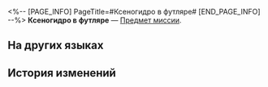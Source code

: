 <%-- [PAGE_INFO]
PageTitle=#Ксеногидро в футляре#
[END_PAGE_INFO] --%>
{{Предмет Инфобокс
|id          = 140108
|Изображение = Предмет Ксеногидро в футляре.png
|Тип         = Предмет миссии
|Инвентарь   = Миссии
|Редкость    = 3
|Эффект      = 
|Описание    = Ксеногидро был заключён в мистический футляр в форме трапецоэдра, одна из плоскостей которого была сделана из абсолютно объективной линзы. Замечено, что у инопланетных левиафанов ледяная голубая кожа, усеянная серебристыми пятнами. Если вы посмотрите на другие плоскости, чтобы понаблюдать за Ксеногидро, вы обнаружите, что он выглядит совсем по-другому. На самом деле, образ Ксеногидро для каждого человека разный.
}}
{{Описание|''«У меня такое чувство, что по сравнению с инопланетным Ксеногидро это и есть настоящая диковина. На рынке можно выручить неплохие деньги».''}}
'''Ксеногидро в футляре''' — [[Предмет миссии]].

==На других языках==
{{На других языках
|en   = Xenohydro in a Case
|zhs  = 匣中水魈
|zht  = 匣中水魈
|ja   = 匣の中の水魈
|ko   = 상자 속 물 도깨비
|es   = Xenohydro enjaulado
|fr   = Xénohydro dans une valise
|ru   = Ксеногидро в футляре
|th   = Xenohydro ในขวดบรรจุ
|vi   = Xenohydro Trong Hộp
|de   = Xenohydro in einem Koffer
|id   = Xenohydro dalam Peti
|pt   = Xenohydro em uma Caixa
}}

==История изменений==
{{История изменений|3.5}}